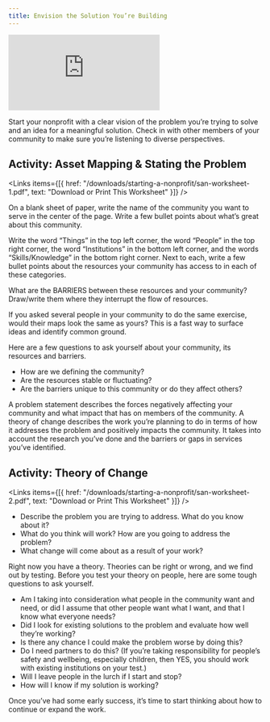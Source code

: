 ```yaml
---
title: Envision the Solution You’re Building
---
```


<Embed src="https://player.vimeo.com/video/919330699?h=d5fb3d8262" />

Start your nonprofit with a clear vision of the problem you’re trying to solve and an idea for a meaningful solution. Check in with other members of your community to make sure you’re listening to diverse perspectives.

## Activity: Asset Mapping & Stating the Problem

<Links
  items={[{
    href: "/downloads/starting-a-nonprofit/san-worksheet-1.pdf",
    text: "Download or Print This Worksheet"
  }]}
/>

On a blank sheet of paper, write the name of the community you want to serve in the center of the page. Write a few bullet points about what’s great about this community.

Write the word “Things” in the top left corner, the word “People” in the top right corner, the word “Institutions” in the bottom left corner, and the words “Skills/Knowledge” in the bottom right corner. Next to each, write a few bullet points about the resources your community has access to in each of these categories.

What are the BARRIERS between these resources and your community? Draw/write them where they interrupt the flow of resources.

If you asked several people in your community to do the same exercise, would their maps look the same as yours? This is a fast way to surface ideas and identify common ground.

Here are a few questions to ask yourself about your community, its resources and barriers.

- How are we defining the community?
- Are the resources stable or fluctuating?
- Are the barriers unique to this community or do they affect others?

A problem statement describes the forces negatively affecting your community and what impact that has on members of the community. A theory of change describes the work you’re planning to do in terms of how it addresses the problem and positively impacts the community. It takes into account the research you’ve done and the barriers or gaps in services you’ve identified.

## Activity: Theory of Change

<Links
  items={[{
    href: "/downloads/starting-a-nonprofit/san-worksheet-2.pdf",
    text: "Download or Print This Worksheet"
  }]}
/>

- Describe the problem you are trying to address. What do you know about it?
- What do you think will work? How are you going to address the problem?
- What change will come about as a result of your work?

Right now you have a theory. Theories can be right or wrong, and we find out by testing. Before you test your theory on people, here are some tough questions to ask yourself.

- Am I taking into consideration what people in the community want and need, or did I assume that other people want what I want, and that I know what everyone needs?
- Did I look for existing solutions to the problem and evaluate how well they’re working?
- Is there any chance I could make the problem worse by doing this?
- Do I need partners to do this? (If you’re taking responsibility for people’s safety and wellbeing, especially children, then YES, you should work with existing institutions on your test.)
- Will I leave people in the lurch if I start and stop?
- How will I know if my solution is working?

Once you’ve had some early success, it’s time to start thinking about how to continue or expand the work.
